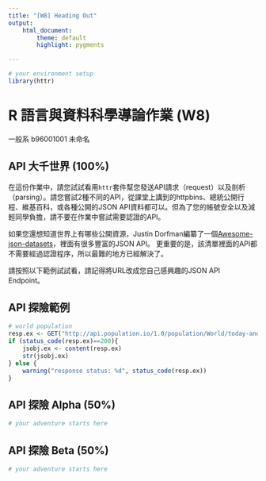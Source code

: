 ```yaml
---
title: "[W8] Heading Out"
output: 
    html_document:
        theme: default
        highlight: pygments

---
```


```r
# your environment setup
library(httr)
```

R 語言與資料科學導論作業 (W8)
=============================

一般系 b96001001 未命名

## API 大千世界 (100%)

在這份作業中，請您試試看用`httr`套件幫您發送API請求（request）以及剖析（parsing）。請您嘗試2種不同的API，從課堂上講到的httpbins、總統公開行程、維基百科，或各種公開的JSON API資料都可以。但為了您的帳號安全以及減輕同學負擔，請不要在作業中嘗試需要認證的API。

如果您還想知道世界上有哪些公開資源，Justin Dorfman編纂了一個[Awesome-json-datasets](https://github.com/jdorfman/awesome-json-datasets)，裡面有很多豐富的JSON API。
更重要的是，該清單裡面的API都不需要經過認證程序，所以最難的地方已經解決了。

請按照以下範例試試看，請記得將URL改成您自己感興趣的JSON API Endpoint。

## API 探險範例
```r
# world population
resp.ex <- GET("http://api.population.io/1.0/population/World/today-and-tomorrow/?format=json")
if (status_code(resp.ex)==200){
    jsobj.ex <- content(resp.ex)
    str(jsobj.ex)
} else {
    warning("response status: %d", status_code(resp.ex))
}
```

## API 探險 Alpha (50%)
```r
# your adventure starts here
```


## API 探險 Beta (50%)
```r
# your adventure starts here
```

